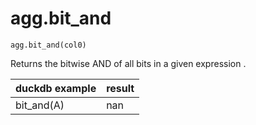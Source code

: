 # agg.bit_and { #duckops.agg.bit_and }

`agg.bit_and(col0)`

Returns the bitwise AND of all bits in a given expression .

| duckdb example | result |
| -------------- | ------ |
| bit_and(A) | nan |
